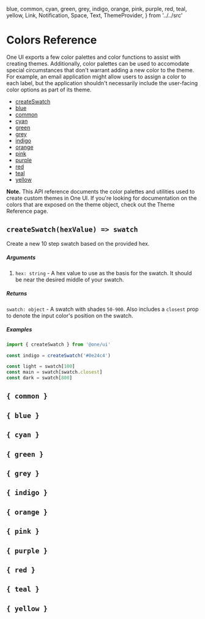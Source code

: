   blue,
  common, 
  cyan,
  green, 
  grey, 
  indigo, 
  orange,
  pink,
  purple,
  red, 
  teal,
  yellow,
  Link,
  Notification, 
  Space,
  Text, 
  ThemeProvider,
} from '../../src'

<Meta id='colors-reference' title='API Reference/Colors' />

# Colors Reference

One UI exports a few color palettes and color functions to assist with creating themes. Additionally, color palettes can be used to accomodate special circumstances that don't warrant adding a new color to the theme. For example, an email application might allow users to assign a color to each label, but the application shouldn't necessarily include the user-facing color options as part of its theme.

- [createSwatch](#createswatchhexvalue--swatch)
- [blue](#-blue-)
- [common](#-common-)
- [cyan](#-cyan-)
- [green](#-green-)
- [grey](#-grey-)
- [indigo](#-indigo-)
- [orange](#-orange-)
- [pink](#-pink-)
- [purple](#-purple-)
- [red](#-red-)
- [teal](#-teal-)
- [yellow](#-yellow-)

<ThemeProvider>
  <Notification>
    <Text>
      <b>Note.</b> This API reference documents the color palettes and utilities used to create custom themes in One UI. If you're looking for documentation on the colors that are exposed on the theme object, check out the <Link color='inherit' href='/?path=/story/theme-reference--page#colors'>Theme Reference</Link> page.
    </Text>
  </Notification>
  <Space height='lg' />
</ThemeProvider>

## `createSwatch(hexValue) => swatch`

Create a new 10 step swatch based on the provided hex.

##### Arguments

1. `hex: string` - A hex value to use as the basis for the swatch. It should be near the desired middle of your swatch.

##### Returns

`swatch: object` - A swatch with shades `50-900`. Also includes a `closest` prop to denote the input color's position on the swatch.

##### Examples

```javascript
import { createSwatch } from '@one/ui'

const indigo = createSwatch('#0e24c4')

const light = swatch[100]
const main = swatch[swatch.closest]
const dark = swatch[800]
```

## `{ common }`

<ColorSwatch swatch={common} />

## `{ blue }`

<ColorSwatch swatch={blue} />

## `{ cyan }`

<ColorSwatch swatch={cyan} />

## `{ green }`

<ColorSwatch swatch={green} />

## `{ grey }`

<ColorSwatch swatch={grey} />

## `{ indigo }`

<ColorSwatch swatch={indigo} />

## `{ orange }`

<ColorSwatch swatch={orange} />

## `{ pink }`

<ColorSwatch swatch={pink} />

## `{ purple }`

<ColorSwatch swatch={purple} />

## `{ red }`

<ColorSwatch swatch={red} />

## `{ teal }`

<ColorSwatch swatch={teal} />

## `{ yellow }`

<ColorSwatch swatch={yellow} />